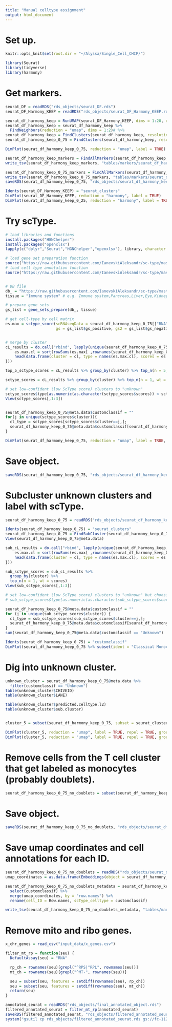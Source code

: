 ```yaml
---
title: "Manual celltype assignment"
output: html_document
---
```


# Set up.
```r
knitr::opts_knit$set(root.dir = "~/Alyssa/Single_Cell_CHIP/")

library(Seurat)
library(tidyverse)
library(harmony)

```

# Get markers.
```r
seurat_DF = readRDS("rds_objects/seurat_DF.rds")
seurat_DF_Harmony_KEEP = readRDS("rds_objects/seurat_DF_Harmony_KEEP.rds")

seurat_df_harmony_keep = RunUMAP(seurat_DF_Harmony_KEEP, dims = 1:20, reduction = "harmony")
seurat_df_harmony_keep = seurat_df_harmony_keep %>%
  FindNeighbors(reduction = "umap", dims = 1:2)# %>%
seurat_df_harmony_keep = FindClusters(seurat_df_harmony_keep, resolution = 0.05)
seurat_df_harmony_keep_0_75 = FindClusters(seurat_df_harmony_keep, resolution = 0.75)

DimPlot(seurat_df_harmony_keep_0_75, reduction = "umap", label = TRUE)

seurat_df_harmony_keep_markers = FindAllMarkers(seurat_df_harmony_keep, only.pos = TRUE, min.pct = 0.25, logfc.threshold = 0.25)
write_tsv(seurat_df_harmony_keep_markers, "tables/markers/seurat_df_harmony_keep_markers.tsv")

seurat_df_harmony_keep_0_75_markers = FindAllMarkers(seurat_df_harmony_keep_0_75, only.pos = TRUE, min.pct = 0.25, logfc.threshold = 0.25)
write_tsv(seurat_df_harmony_keep_0_75_markers, "tables/markers/seurat_df_harmony_keep_0_75.tsv")
saveRDS(seurat_df_harmony_keep_0_75, "rds_objects/seurat_df_harmony_keep_0_75.rds")

Idents(seurat_DF_Harmony_KEEP) = "seurat_clusters"
DimPlot(seurat_DF_Harmony_KEEP, reduction = "harmony", label = TRUE)
DimPlot(seurat_df_harmony_keep_0_25, reduction = "harmony", label = TRUE)

```


# Try scType.
```r
# load libraries and functions
install.packages("HGNChelper")
install.packages("openxlsx")
lapply(c("dplyr","Seurat","HGNChelper","openxlsx"), library, character.only = T)

# load gene set preparation function
source("https://raw.githubusercontent.com/IanevskiAleksandr/sc-type/master/R/gene_sets_prepare.R")
# load cell type annotation function
source("https://raw.githubusercontent.com/IanevskiAleksandr/sc-type/master/R/sctype_score_.R")


# DB file
db_ = "https://raw.githubusercontent.com/IanevskiAleksandr/sc-type/master/ScTypeDB_full.xlsx";
tissue = "Immune system" # e.g. Immune system,Pancreas,Liver,Eye,Kidney,Brain,Lung,Adrenal,Heart,Intestine,Muscle,Placenta,Spleen,Stomach,Thymus 

# prepare gene sets
gs_list = gene_sets_prepare(db_, tissue)

# get cell-type by cell matrix
es.max = sctype_score(scRNAseqData = seurat_df_harmony_keep_0_75[["RNA"]]@scale.data, scaled = TRUE, 
                      gs = gs_list$gs_positive, gs2 = gs_list$gs_negative) 


# merge by cluster
cL_results = do.call("rbind", lapply(unique(seurat_df_harmony_keep_0_75@meta.data$seurat_clusters), function(cl){
    es.max.cl = sort(rowSums(es.max[ ,rownames(seurat_df_harmony_keep_0_75@meta.data[seurat_df_harmony_keep_0_75@meta.data$seurat_clusters==cl, ])]), decreasing = !0)
    head(data.frame(cluster = cl, type = names(es.max.cl), scores = es.max.cl, ncells = sum(seurat_df_harmony_keep_0_75@meta.data$seurat_clusters==cl)), 10)
}))

top_5_sctype_scores = cL_results %>% group_by(cluster) %>% top_n(n = 5, wt = scores)  

sctype_scores = cL_results %>% group_by(cluster) %>% top_n(n = 1, wt = scores)  

# set low-confident (low ScType score) clusters to "unknown"
sctype_scores$type[as.numeric(as.character(sctype_scores$scores)) < sctype_scores$ncells/4] = "Unknown"
View(sctype_scores[,1:3])


seurat_df_harmony_keep_0_75@meta.data$customclassif = ""
for(j in unique(sctype_scores$cluster)){
  cl_type = sctype_scores[sctype_scores$cluster==j,]; 
  seurat_df_harmony_keep_0_75@meta.data$customclassif[seurat_df_harmony_keep_0_75@meta.data$seurat_clusters == j] = as.character(cl_type$type[1])
}

DimPlot(seurat_df_harmony_keep_0_75, reduction = "umap", label = TRUE, repel = TRUE, group.by = 'customclassif')   
```

# Save object.
```r
saveRDS(seurat_df_harmony_keep_0_75, "rds_objects/seurat_df_harmony_keep_0_75_annotated.rds")
```

# Subcluster unknown clusters and label with scType.
```r
seurat_df_harmony_keep_0_75 = readRDS("rds_objects/seurat_df_harmony_keep_0_75_annotated.rds")

Idents(seurat_df_harmony_keep_0_75) = "seurat_clusters"
seurat_df_harmony_keep_0_75 = FindSubCluster(seurat_df_harmony_keep_0_75, 5, graph = "RNA_snn", resolution = 0.5)
View(seurat_df_harmony_keep_0_75@meta.data)

sub_cL_results = do.call("rbind", lapply(unique(seurat_df_harmony_keep_0_75@meta.data$sub.cluster), function(cl) {
    es.max.cl = sort(rowSums(es.max[ ,rownames(seurat_df_harmony_keep_0_75@meta.data[seurat_df_harmony_keep_0_75@meta.data$sub.cluster == cl, ])]), decreasing = !0)
    head(data.frame(cluster = cl, type = names(es.max.cl), scores = es.max.cl, ncells = sum(seurat_df_harmony_keep_0_75@meta.data$sub.cluster == cl)), 10)
}))

sub_sctype_scores = sub_cL_results %>% 
  group_by(cluster) %>% 
  top_n(n = 1, wt = scores)  
View(sub_sctype_scores[,1:3])

# set low-confident (low ScType score) clusters to "unknown" but choosing to ignore here because we are mainly interested in larger grouping (CD4, CD8, etc.)
# sub_sctype_scores$type[as.numeric(as.character(sub_sctype_scores$scores)) < sub_sctype_scores$ncells/4] = "Unknown"

seurat_df_harmony_keep_0_75@meta.data$customclassif = ""
for (j in unique(sub_sctype_scores$cluster)) {
  cl_type = sub_sctype_scores[sub_sctype_scores$cluster==j,]; 
  seurat_df_harmony_keep_0_75@meta.data$customclassif[seurat_df_harmony_keep_0_75@meta.data$sub.cluster == j] = as.character(cl_type$type[1])
}
sum(seurat_df_harmony_keep_0_75@meta.data$customclassif == "Unknown")

Idents(seurat_df_harmony_keep_0_75) = "customclassif"
DimPlot(seurat_df_harmony_keep_0_75 %>% subset(ident = "Classical Monocytes"), reduction = "umap", label = TRUE, repel = TRUE, group.by = "customclassif")  
```

# Dig into unknown cluster.
```r
unknown_cluster = seurat_df_harmony_keep_0_75@meta.data %>%
  filter(customclassif == "Unknown")
table(unknown_cluster$CHIVEID)
table(unknown_cluster$LANE)

table(unknown_cluster$predicted.celltype.l2)
table(unknown_cluster$sub.cluster)


cluster_5 = subset(seurat_df_harmony_keep_0_75, subset = seurat_clusters == 5)

DimPlot(cluster_5, reduction = "umap", label = TRUE, repel = TRUE, group.by = "customclassif")  
DimPlot(cluster_5, reduction = "umap", label = TRUE, repel = TRUE, group.by = "sub.cluster")  

```

# Remove cells from the T cell cluster that get labeled as monocytes (probably doublets).
```r
seurat_df_harmony_keep_0_75_no_doublets = subset(seurat_df_harmony_keep_0_75, subset = seurat_clusters == 5 & customclassif == "Classical Monocytes", invert = TRUE)
```

# Save object.
```r
saveRDS(seurat_df_harmony_keep_0_75_no_doublets, "rds_objects/seurat_df_harmony_keep_0_75_no_doublets.rds")
```

# Save umap coordinates and cell annotations for each ID.
```r
seurat_df_harmony_keep_0_75_no_doublets = readRDS("rds_objects/seurat_df_harmony_keep_0_75_no_doublets.rds")
umap_coordinates = as.data.frame(Embeddings(object = seurat_df_harmony_keep_0_75_no_doublets[["umap"]]))

seurat_df_harmony_keep_0_75_no_doublets_metadata = seurat_df_harmony_keep_0_75_no_doublets@meta.data %>%
  select(customclassif) %>%
  merge(umap_coordinates, by = "row.names") %>%
  rename(cell_ID = Row.names, scType_celltype = customclassif)

write_tsv(seurat_df_harmony_keep_0_75_no_doublets_metadata, "tables/markers/integrated_seurat_metadata.tsv")
```

# Remove mito and ribo genes.
```r
x_chr_genes = read_csv("input_data/x_genes.csv")

filter_mt_rp = function(seu) {
  DefaultAssay(seu) = "RNA"

  rp_ch = rownames(seu)[grepl("^RPS|^RPL", rownames(seu))]
  mt_ch = rownames(seu)[grepl("^MT-", rownames(seu))]

  seu = subset(seu, features = setdiff(rownames(seu), rp_ch))
  seu = subset(seu, features = setdiff(rownames(seu), mt_ch))
  return(seu)
}

annotated_seurat = readRDS("rds_objects/final_annotated_object.rds")
filtered_annotated_seurat = filter_mt_rp(annotated_seurat)
saveRDS(filtered_annotated_seurat, "rds_objects/filtered_annotated_seurat.rds")
system("gsutil cp rds_objects/filtered_annotated_seurat.rds gs://fc-112f611a-aca5-42eb-9970-5050086b3e8d/Single_Cell_CHIP/rds_objects/")
```

